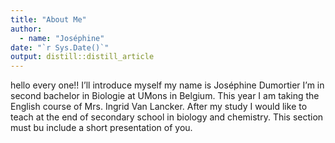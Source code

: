 ```yaml
---
title: "About Me"
author:
  - name: "Joséphine" 
date: "`r Sys.Date()`"
output: distill::distill_article
---
```


hello every one!!
I'll introduce myself my name is Joséphine Dumortier I'm in second bachelor in Biologie at UMons in Belgium.
This year I am taking the English course of Mrs. Ingrid Van Lancker.
After my study I would like to teach at the end of secondary school in biology and chemistry.
This section must bu include a short presentation of you.


